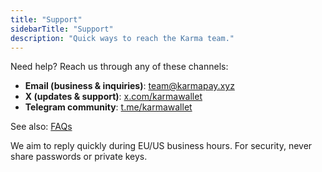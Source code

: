 ```yaml
---
title: "Support"
sidebarTitle: "Support"
description: "Quick ways to reach the Karma team."
---
```


Need help? Reach us through any of these channels:

- **Email (business & inquiries)**: team@karmapay.xyz
- **X (updates & support)**: [x.com/karmawallet](https://x.com/karmawallet)
- **Telegram community**: [t.me/karmawallet](https://t.me/karmawallet)

See also: [FAQs](/faq)

We aim to reply quickly during EU/US business hours. For security, never share passwords or private keys.



